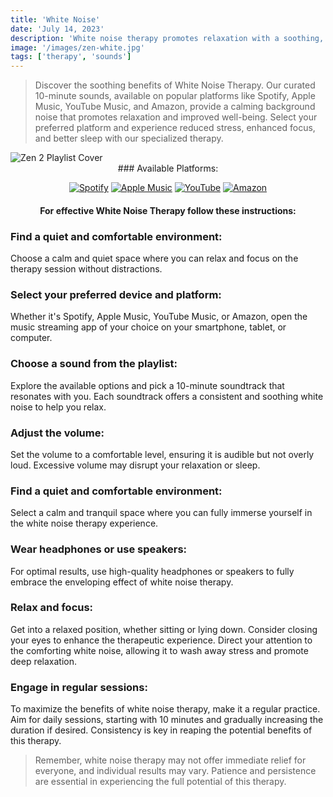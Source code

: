 ```yaml
---
title: 'White Noise'
date: 'July 14, 2023'
description: 'White noise therapy promotes relaxation with a soothing, consistent sound.'
image: '/images/zen-white.jpg'
tags: ['therapy', 'sounds']
---
```


<Blockquote>
  Discover the soothing benefits of White Noise Therapy. Our curated 10-minute
  sounds, available on popular platforms like Spotify, Apple Music, YouTube
  Music, and Amazon, provide a calming background noise that promotes relaxation
  and improved well-being. Select your preferred platform and experience reduced
  stress, enhanced focus, and better sleep with our specialized therapy.
</Blockquote>

<Image src="/images/zen-white.jpg" alt="Zen 2 Playlist Cover" />

<div align="center">
### Available Platforms:

[![Spotify](/images/streaming-icons/spotify.png)](https://open.spotify.com/album/6Kyw4O5HLMUk4BjAVPGJCT)
[![Apple Music](/images/streaming-icons/apple-music.png)](https://music.apple.com/us/album/beyond-the-buzz-3/1697790724)
[![YouTube](/images/streaming-icons/youtube.png)](https://www.youtube.com/playlist?list=OLAK5uy_lbMi7fGOEtMdeeblko9TLNMoHa6kZuAMk)
[![Amazon](/images/streaming-icons/amazon.png)](https://amazon.com/music/player/albums/B0CC1MX488?marketplaceId=ATVPDKIKX0DER&musicTerritory=US&ref=dm_sh_m9MSlYH8ZsMxpvb2JmwJJ6sNR)

#### For effective White Noise Therapy follow these instructions:

</div>

### <Highlighter>Find a quiet and comfortable environment:</Highlighter>

Choose a calm and quiet space where you can relax and focus on the therapy session without distractions.

### <Highlighter>Select your preferred device and platform:</Highlighter>

Whether it's Spotify, Apple Music, YouTube Music, or Amazon, open the music streaming app of your choice on your smartphone, tablet, or computer.

### <Highlighter>Choose a sound from the playlist:</Highlighter>

Explore the available options and pick a 10-minute soundtrack that resonates with you. Each soundtrack offers a consistent and soothing white noise to help you relax.

### <Highlighter>Adjust the volume: </Highlighter>

Set the volume to a comfortable level, ensuring it is audible but not overly loud. Excessive volume may disrupt your relaxation or sleep.

### <Highlighter>Find a quiet and comfortable environment:</Highlighter>

Select a calm and tranquil space where you can fully immerse yourself in the white noise therapy experience.

### <Highlighter>Wear headphones or use speakers:</Highlighter>

For optimal results, use high-quality headphones or speakers to fully embrace the enveloping effect of white noise therapy.

### <Highlighter>Relax and focus:</Highlighter>

Get into a relaxed position, whether sitting or lying down. Consider closing your eyes to enhance the therapeutic experience. Direct your attention to the comforting white noise, allowing it to wash away stress and promote deep relaxation.

### <Highlighter>Engage in regular sessions:</Highlighter>

To maximize the benefits of white noise therapy, make it a regular practice. Aim for daily sessions, starting with 10 minutes and gradually increasing the duration if desired. Consistency is key in reaping the potential benefits of this therapy.

<Blockquote>
  Remember, white noise therapy may not offer immediate relief for everyone, and
  individual results may vary. Patience and persistence are essential in
  experiencing the full potential of this therapy.
</Blockquote>
